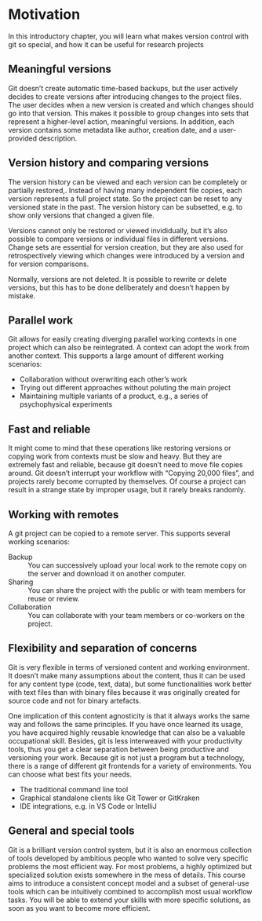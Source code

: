 # Motivation

In this introductory chapter, you will learn what makes version control with git so special,
and how it can be useful for research projects

## Meaningful versions

Git doesn't create automatic time-based backups, but the user actively decides to create versions after introducing changes to the project files.
The user decides when a new version is created and which changes should go into that version.
This makes it possible to group changes into sets that represent a higher-level action, meaningful versions.
In addition, each version contains some metadata like author, creation date, and a user-provided description.

## Version history and comparing versions

The version history can be viewed and each version can be completely or partially restored,.
Instead of having many independent file copies, each version represents a full project state.
So the project can be reset to any versioned state in the past.
The version history can be subsetted, e.g. to show only versions that changed a given file.

Versions cannot only be restored or viewed invididually, but it's also possible to compare versions or individual files in different versions.
Change sets are essential for version creation, but they are also used for retrospectively viewing which changes were introduced by a version and for version comparisons.

Normally, versions are not deleted.
It is possible to rewrite or delete versions, but this has to be done deliberately and doesn't happen by mistake.

## Parallel work

Git allows for easily creating diverging parallel working contexts in one project which can also be reintegrated.
A context can adopt the work from another context.
This supports a large amount of different working scenarios:

- Collaboration without overwriting each other's work
- Trying out different approaches without poluting the main project
- Maintaining multiple variants of a product, e.g., a series of psychophysical experiments

## Fast and reliable

It might come to mind that these operations like restoring versions or copying work from contexts must be slow and heavy.
But they are extremely fast and reliable, because git doesn't need to move file copies around.
Git doesn't interrupt your workflow with “Copying 20,000 files”, and projects rarely become corrupted by themselves.
Of course a project can result in a strange state by improper usage, but it rarely breaks randomly.

## Working with remotes

A git project can be copied to a remote server.
This supports several working scenarios:

Backup
: You can successively upload your local work to the remote copy on the server and download it on another computer.

Sharing
: You can share the project with the public or with team members for reuse or review.

Collaboration
: You can collaborate with your team members or co-workers on the project.

## Flexibility and separation of concerns

Git is very flexible in terms of versioned content and working environment.
It doesn't make many assumptions about the content, thus it can be used for any content type (code, text, data),
but some functionalities work better with text files than with binary files
because it was originally created for source code and not for binary artefacts.

One implication of this content agnosticity is that it always works the same way and follows the same principles.
If you have once learned its usage, you have acquired highly reusable knowledge that can also be a valuable occupational skill.
Besides, git is less interweaved with your productivity tools, thus you get a clear separation between being productive and versioning your work.
Because git is not just a program but a technology, there is a range of different git frontends for a variety of environments.
You can choose what best fits your needs.

- The traditional command line tool
- Graphical standalone clients like Git Tower or GitKraken
- IDE integrations, e.g. in VS Code or IntelliJ

## General and special tools

Git is a brilliant version control system, but it is also an enormous collection of tools developed by ambitious people who wanted to solve very specific problems the most efficient way.
For most problems, a highly optimized but specialized solution exists somewhere in the mess of details.
This course aims to introduce a consistent concept model and a subset of general-use tools which can be intuitively combined to accomplish most usual workflow tasks.
You will be able to extend your skills with more specific solutions, as soon as you want to become more efficient.
